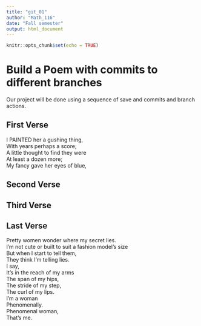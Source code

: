 ---
title: "git_01"
author: "Math_116"
date: "Fall semester"
output: html_document
---

```{r setup, include=FALSE}
knitr::opts_chunk$set(echo = TRUE)
```
# Build a Poem with commits to different branches
Our project will be done using a sequence of save and commits and branch actions.
<!-- Do not modify or change any text in "!--" bracketed areas such as this --- these are instructions to
you, if you change any of this the git program will notice it and compromise your git merging strategy !-->

## First Verse 
<!--Put the first five lines of a poem by Lewis Carrol in this section!-->

I PAINTED her a gushing thing,  
With years perhaps a score;  
A little thought to find they were  
At least a dozen more;  
My fancy gave her eyes of blue,  


## Second Verse
<!--Put the first five lines of a poem by Robert Frost here!-->

## Third Verse
<!--Put the first two verses of The Walrus and the Carpenter here!-->

## Last Verse
<!--Put a short poem of your choice 8-20 lines,here!-->
Pretty women wonder where my secret lies.  
I'm not cute or built to suit a fashion model's   size  
But when I start to tell them,  
They think I'm telling lies.  
I say,  
It's in the reach of my arms  
The span of my hips,  
The stride of my step,  
The curl of my lips.  
I'm a woman  
Phenomenally.  
Phenomenal woman,  
That's me.  